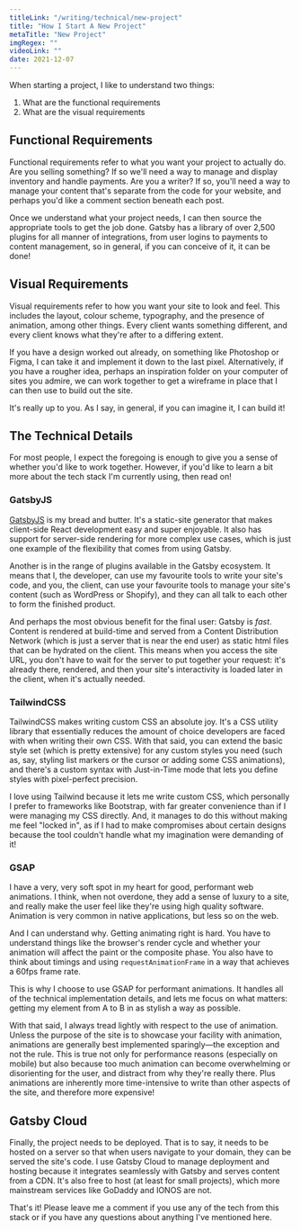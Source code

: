 ```yaml
---
titleLink: "/writing/technical/new-project"
title: "How I Start A New Project"
metaTitle: "New Project"
imgRegex: ""
videoLink: ""
date: 2021-12-07
---
```



When starting a project, I like to understand two things: 

1. What are the functional requirements
2. What are the visual requirements

## Functional Requirements

Functional requirements refer to what you want your project to actually do. Are you selling something? If so we'll need a way to manage and display inventory and handle payments. Are you a writer? If so, you'll need a way to manage your content that's separate from the code for your website, and perhaps you'd like a comment section beneath each post.

Once we understand what your project needs, I can then source the appropriate tools to get the job done. Gatsby has a library of over 2,500 plugins for all manner of integrations, from user logins to payments to content management, so in general, if you can conceive of it, it can be done!


## Visual Requirements

Visual requirements refer to how you want your site to look and feel. This includes the layout, colour scheme, typography, and the presence of animation, among other things. Every client wants something different, and every client knows what they're after to a differing extent. 

If you have a design worked out already, on something like Photoshop or Figma, I can take it and implement it down to the last pixel. Alternatively, if you have a rougher idea, perhaps an inspiration folder on your computer of sites you admire, we can work together to get a wireframe in place that I can then use to build out the site. 

It's really up to you. As I say, in general, if you can imagine it, I can build it!

## The Technical Details

For most people, I expect the foregoing is enough to give you a sense of whether you'd like to work together. However, if you'd like to learn a bit more about the tech stack I'm currently using, then read on!

### GatsbyJS

<a href="https://www.gatsbyjs.com/"><Span>GatsbyJS</Span></a> is my bread and butter. It's a static-site generator that makes client-side React development easy and super enjoyable. It also has support for server-side rendering for more complex use cases, which is just one example of the flexibility that comes from using Gatsby. 

Another is in the range of plugins available in the Gatsby ecosystem. It means that I, the developer, can use my favourite tools to write your site's code, and you, the client, can use your favourite tools to manage your site's content (such as WordPress or Shopify), and they can all talk to each other to form the finished product. 

And perhaps the most obvious benefit for the final user: Gatsby is *fast*. Content is rendered at build-time and served from a Content Distribution Network (which is just a server that is near the end user) as static html files that can be hydrated on the client. This means when you access the site URL, you don't have to wait for the server to put together your request: it's already there, rendered, and then your site's interactivity is loaded later in the client, when it's actually needed.  

### TailwindCSS

TailwindCSS makes writing custom CSS an absolute joy. It's a CSS utility library that essentially reduces the amount of choice developers are faced with when writing their own CSS. With that said, you can extend the basic style set (which is pretty extensive) for any custom styles you need (such as, say, styling list markers or the cursor or adding some CSS animations), and there's a custom syntax with Just-in-Time mode that lets you define styles with pixel-perfect precision.

I love using Tailwind because it lets me write custom CSS, which personally I prefer to frameworks like Bootstrap, with far greater convenience than if I were managing my CSS directly. And, it manages to do this without making me feel "locked in", as if I had to make compromises about certain designs because the tool couldn't handle what my imagination were demanding of it! 

### GSAP

I have a very, very soft spot in my heart for good, performant web animations. I think, when not overdone, they add a sense of luxury to a site, and really make the user feel like they're using high quality software. Animation is very common in native applications, but less so on the web.

And I can understand why. Getting animating right is hard. You have to understand things like the browser's render cycle and whether your animation will affect the paint or the composite phase. You also have to think about timings and using <code>requestAnimationFrame</code> in a way that achieves a 60fps frame rate. 

This is why I choose to use GSAP for performant animations. It handles all of the technical implementation details, and lets me focus on what matters: getting my element from A to B in as stylish a way as possible.

With that said, I always tread lightly with respect to the use of animation. Unless the purpose of the site is to showcase your facility with animation, animations are generally best implemented sparingly—the exception and not the rule. This is true not only for performance reasons (especially on mobile) but also because too much animation can become overwhelming or disorienting for the user, and distract from why they're really there. Plus animations are inherently more time-intensive to write than other aspects of the site, and therefore more expensive!

## Gatsby Cloud

Finally, the project needs to be deployed. That is to say, it needs to be hosted on a server so that when users navigate to your domain, they can be served the site's code. I use Gatsby Cloud to manage deployment and hosting because it integrates seamlessly with Gatsby and serves content from a CDN. It's also free to host (at least for small projects), which more mainstream services like GoDaddy and IONOS are not.

That's it! Please leave me a comment if you use any of the tech from this stack or if you have any questions about anything I've mentioned here. 